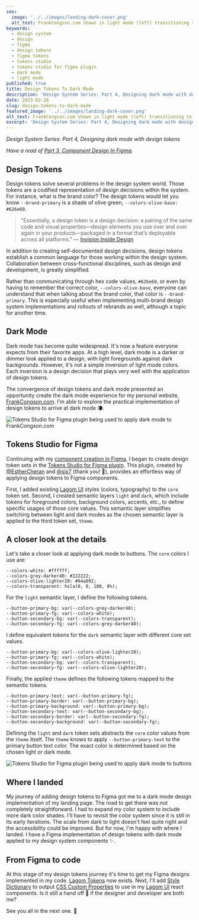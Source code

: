```yaml
---
seo:
  image: '../../images/landing-dark-cover.png'
  alt_text: FrankCongson.com shown in light mode (left) transitioning to dark mode (right)
keywords:
  - design system
  - design
  - figma
  - design tokens
  - figma tokens
  - tokens studio
  - tokens studio for figma plugin
  - dark mode
  - light mode
published: true
title: Design Tokens To Dark Mode
description: 'Design System Series: Part 4, Designing dark mode with design tokens'
date: 2023-02-28
slug: design-tokens-to-dark-mode
featured_image: '../../images/landing-dark-cover.png'
alt_text: FrankCongson.com shown in light mode (left) transitioning to dark mode (right)
excerpt: 'Design System Series: Part 4, Designing dark mode with design tokens. Design tokens solve several problems in the design system world. Those tokens are a codified representation of design decisions within the system. For instance, what is the brand color? The design tokens would let you know...'
---
```


<Section>

_Design System Series: Part 4, Designing dark mode with design tokens_

_Have a read of [Part 3, Component Design In Figma](https://frankcongson.com/blog/component-design-in-figma)._

</Section>

<Section>

## Design Tokens

Design tokens solve several problems in the design system world. Those tokens are a codified representation of design decisions within the system. For instance, what is the brand color? The design tokens would let you know `--brand-primary` is a shade of olive green, `--colors-olive-base: #626e60`.

> "Essentially, a design token is a design decision: a pairing of the same code and visual properties—design elements you use over and over again in your products—packaged in a format that’s deployable across all platforms." — [Invision Inside Design](https://www.invisionapp.com/inside-design/design-tokens/)

In addition to creating self-documented design decisions, design tokens establish a common language for those working within the design system. Collaboration between cross-functional disciplines, such as design and development, is greatly simplified.

Rather than communicating through hex code values, `#626e60`, or even by having to remember the correct color, `--colors-olive-base`, everyone can understand that when talking about the brand color, that color is `--brand-primary`. This is especially useful when implementing multi-brand design system implementations and rollouts of rebrands as well, although a topic for another time.

</Section>

<Section>

## Dark Mode

Dark mode has become quite widespread. It's now a feature everyone expects from their favorite apps. At a high level, dark mode is a darker or dimmer look applied to a design, with light foregrounds against dark backgrounds. However, it's not a simple inversion of light mode colors. Each inversion is a design decision that plays very well with the application of design tokens.

The convergence of design tokens and dark mode presented an opportunity create the dark mode experience for my personal website, [FrankCongson.com](https://frankcongson.com/). I'm able to explore the practical implementation of design tokens to arrive at dark mode 🌘.

</Section>

![Tokens Studio for Figma plugin being used to apply dark mode to FrankCongson.com](images/lagom-tokens-dark-mode.gif)

<Section>

## Tokens Studio for Figma

Continuing with my [component creation in Figma](https://frankcongson.com/blog/component-design-in-figma), I began to create design token sets in the [Tokens Studio for Figma plugin](https://tokens.studio/). This plugin, created by [@EstherCheran](https://twitter.com/EstherCheran) and [@six7](https://twitter.com/six7) (thank you! 🙏), provides an effortless way of applying design tokens to Figma components.

First, I added existing [Lagom UI](https://lagom-ui.netlify.app/) styles (colors, typography) to the `core` token set. Second, I created semantic layers `light` and `dark`, which include tokens for foreground colors, background colors, accents, etc., to define specific usages of those core values. This semantic layer simplifies switching between light and dark modes as the chosen semantic layer is applied to the third token set, `theme`.

</Section>

<ImageCaption
  image='images/tokens-studio-for-figma.png'
  altText='Tokens studio for Figma plugin showing a core token set (left), dark token set (middle), theme token set (right)'
  caption='Tokens studio for Figma plugin showing a core token set (left), dark token set (middle), theme token set (right)'
  emphasized
/>

<Section>

## A closer look at the details

Let's take a closer look at applying dark mode to buttons. The `core` colors I use are:

```
--colors-white: #ffffff;
--colors-grey-darker40: #222222;
--colors-olive-lighter20: #94a092;
--colors-transparent: hsla(0, 0, 100, 0%);
```

For the `light` semantic layer, I define the following tokens.

```
--button-primary-bg: var(--colors-grey-darker40);
--button-primary-fg: var(--colors-white);
--button-secondary-bg: var(--colors-transparent);
--button-secondary-fg: var(--colors-grey-darker40);
```

I define equivalent tokens for the `dark` semantic layer with different core set values.

```
--button-primary-bg: var(--colors-olive-lighter20);
--button-primary-fg: var(--colors-white);
--button-secondary-bg: var(--colors-transparent);
--button-secondary-fg: var(--colors-olive-lighter20);
```

Finally, the applied `theme` defines the following tokens mapped to the semantic tokens.

```
--button-primary-text: var(--button-primary-fg);
--button-primary-border: var(--button-primary-bg);
--button-primary-background: var(--button-primary-bg);
--button-secondary-text: var(--button-secondary-bg);
--button-secondary-border: var(--button-secondary-fg);
--button-secondary-background: var(--button-secondary-fg);
```

Defining the `light` and `dark` token sets abstracts the `core` color values from the `theme` itself. The `theme` knows to apply `--button-primary-text` to the primary button text color. The exact color is determined based on the chosen light or dark mode.

</Section>

![Tokens Studio for Figma plugin being used to apply dark mode to buttons](images/lagom-tokens-dark-button.gif)

<Section>

## Where I landed

My journey of adding design tokens to Figma got me to a dark mode design implementation of my landing page. The road to get there was not completely straightforward. I had to expand my color system to include more dark color shades. I'll have to revisit the color system since it is still in its early iterations. The scale from dark to light doesn't feel quite right and the accessibility could be improved. But for now, I'm happy with where I landed. I have a Figma implementation of design tokens with dark mode applied to my design system components ✨.

</Section>

<ImageCaption
  image='images/landing-light-dark-comparison.png'
  altText='FrankCongson.com in light mode (left) and dark mode (right)'
  caption='FrankCongson.com in light mode (left) and dark mode (right)'
  emphasized
/>

<Section>

## From Figma to code

At this stage of my design tokens journey it's time to get my Figma designs implemented in my code. [Lagom Tokens](https://github.com/fcongson/lagom-tokens) now exists. Next, I'll add [Style Dictionary](https://amzn.github.io/style-dictionary/#/) to output [CSS Custom Properties](https://css-tricks.com/a-complete-guide-to-custom-properties/) to use in my [Lagom UI](https://lagom-ui.netlify.app/) react components. Is it still a hand off 🤝 if the designer and developer are both me?

See you all in the next one. 👋

</Section>
